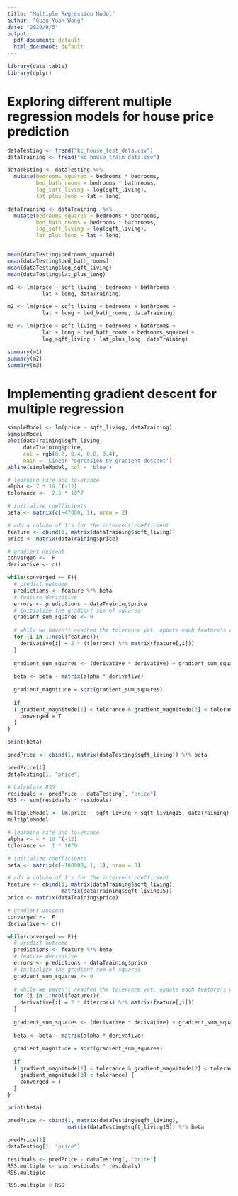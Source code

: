 ---
title: "Multiple Regression Model"
author: "Guan-Yuan Wang"
date: "2020/9/5"
output:
  pdf_document: default
  html_document: default
---

```{r setup, include=FALSE}
library(data.table)
library(dplyr)
```

# Exploring different multiple regression models for house price prediction
```{r}
dataTesting <- fread("kc_house_test_data.csv")
dataTraining <- fread("kc_house_train_data.csv")
```

```{r}
dataTesting <- dataTesting %>% 
  mutate(bedrooms_squared = bedrooms * bedrooms,
         bed_bath_rooms = bedrooms * bathrooms,
         log_sqft_living = log(sqft_living),
         lat_plus_long = lat + long)

dataTraining <- dataTraining  %>% 
  mutate(bedrooms_squared = bedrooms * bedrooms,
         bed_bath_rooms = bedrooms * bathrooms,
         log_sqft_living = log(sqft_living),
         lat_plus_long = lat + long)


mean(dataTesting$bedrooms_squared)
mean(dataTesting$bed_bath_rooms)
mean(dataTesting$log_sqft_living)
mean(dataTesting$lat_plus_long)
```


```{r}
m1 <- lm(price ~ sqft_living + bedrooms + bathrooms +
           lat + long, dataTraining)

m2 <- lm(price ~ sqft_living + bedrooms + bathrooms +
           lat + long + bed_bath_rooms, dataTraining)

m3 <- lm(price ~ sqft_living + bedrooms + bathrooms +
           lat + long + bed_bath_rooms + bedrooms_squared +
           log_sqft_living + lat_plus_long, dataTraining)

summary(m1)
summary(m2)
summary(m3)
```


# Implementing gradient descent for multiple regression
```{r}
simpleModel <- lm(price ~ sqft_living, dataTraining)
simpleModel
plot(dataTraining$sqft_living,
     dataTraining$price,
     col = rgb(0.2, 0.4, 0.6, 0.4),
     main = 'Linear regression by gradient descent')
abline(simpleModel, col = 'blue')
```

```{r}
# learning rate and tolerance
alpha <- 7 * 10 ^(-12)
tolerance <-  2.5 * 10^7

# initialize coefficients
beta <- matrix(c(-47000, 1), nrow = 2)

# add a column of 1's for the intercept coefficient
feature <- cbind(1, matrix(dataTraining$sqft_living))
price <- matrix(dataTraining$price)

# gradient descent
converged <-  F
derivative <- c()

while(converged == F){
  # predict outcome
  predictions <- feature %*% beta
  # feature derivative
  errors <- predictions - dataTraining$price
  # initialize the gradient sum of squares
  gradient_sum_squares <- 0
  
  # while we haven't reached the tolerance yet, update each feature's weight
  for (i in 1:ncol(feature)){
    derivative[i] = 2 * (t(errors) %*% matrix(feature[,i]))
  }
  
  gradient_sum_squares <- (derivative * derivative) + gradient_sum_squares
  
  beta <- beta - matrix(alpha * derivative)
  
  gradient_magnitude = sqrt(gradient_sum_squares)
  
  if
  ( gradient_magnitude[1] < tolerance & gradient_magnitude[2] < tolerance) {
    converged = T
  }
}

print(beta)
```


```{r}
predPrice <- cbind(1, matrix(dataTesting$sqft_living)) %*% beta

predPrice[1]
dataTesting[1, "price"]
```

```{r}
# Calculate RSS
residuals <- predPrice - dataTesting[, "price"]
RSS <- sum(residuals * residuals)
```

```{r}
multipleModel <- lm(price ~ sqft_living + sqft_living15, dataTraining)
multipleModel
```



```{r}
# learning rate and tolerance
alpha <- 4 * 10 ^(-12)
tolerance <-  1 * 10^9

# initialize coefficients
beta <- matrix(c(-100000, 1, 1), nrow = 3)

# add a column of 1's for the intercept coefficient
feature <- cbind(1, matrix(dataTraining$sqft_living),
                 matrix(dataTraining$sqft_living15))
price <- matrix(dataTraining$price)

# gradient descent
converged <-  F
derivative <- c()

while(converged == F){
  # predict outcome
  predictions <- feature %*% beta
  # feature derivative
  errors <- predictions - dataTraining$price
  # initialize the gradient sum of squares
  gradient_sum_squares <- 0
  
  # while we haven't reached the tolerance yet, update each feature's weight
  for (i in 1:ncol(feature)){
    derivative[i] = 2 * (t(errors) %*% matrix(feature[,i]))
  }
  
  gradient_sum_squares <- (derivative * derivative) + gradient_sum_squares
  
  beta <- beta - matrix(alpha * derivative)
  
  gradient_magnitude = sqrt(gradient_sum_squares)
  
  if
  ( gradient_magnitude[1] < tolerance & gradient_magnitude[2] < tolerance &
    gradient_magnitude[3] < tolerance) {
    converged = T
  }
}

print(beta)
```


```{r}
predPrice <- cbind(1, matrix(dataTesting$sqft_living),
                   matrix(dataTesting$sqft_living15)) %*% beta

predPrice[1]
dataTesting[1, "price"]
```
```{r}
residuals <- predPrice - dataTesting[, "price"]
RSS.multiple <- sum(residuals * residuals)
RSS.multiple

RSS.multiple < RSS
```














